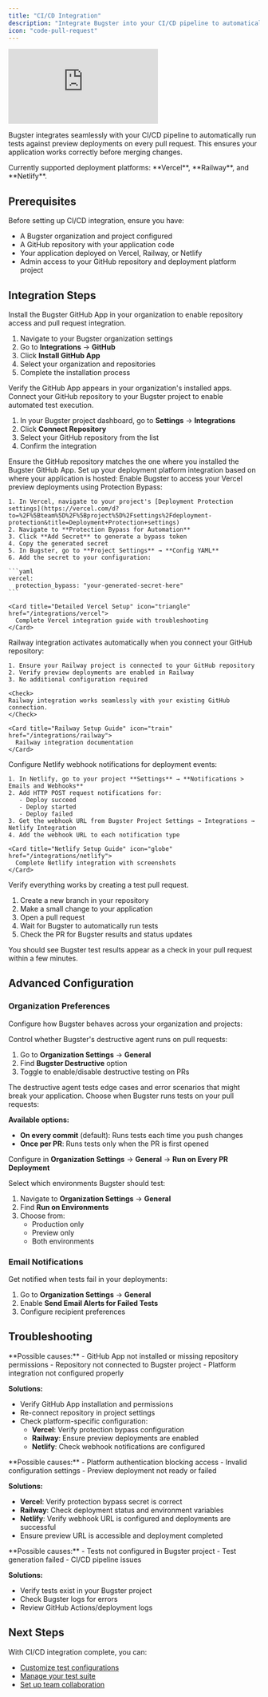 ```yaml
---
title: "CI/CD Integration"
description: "Integrate Bugster into your CI/CD pipeline to automatically run tests on pull requests"
icon: "code-pull-request"
---
```


<iframe
  className="w-full aspect-video rounded-xl"
  src="https://www.youtube.com/embed/pZuuvbNXdAQ"
  title="YouTube video player"
  frameBorder="0"
  allow="accelerometer; autoplay; clipboard-write; encrypted-media; gyroscope; picture-in-picture"
  allowFullScreen
></iframe>

Bugster integrates seamlessly with your CI/CD pipeline to automatically run tests against preview deployments on every pull request. This ensures your application works correctly before merging changes.

<Info>
Currently supported deployment platforms: **Vercel**, **Railway**, and **Netlify**.
</Info>

## Prerequisites

Before setting up CI/CD integration, ensure you have:
- A Bugster organization and project configured
- A GitHub repository with your application code
- Your application deployed on Vercel, Railway, or Netlify
- Admin access to your GitHub repository and deployment platform project

## Integration Steps

<Steps>
<Step title="Install GitHub App">
  Install the Bugster GitHub App in your organization to enable repository access and pull request integration.
  
  1. Navigate to your Bugster organization settings
  2. Go to **Integrations** → **GitHub**
  3. Click **Install GitHub App**
  4. Select your organization and repositories
  5. Complete the installation process
  
  <Check>
  Verify the GitHub App appears in your organization's installed apps.
  </Check>
</Step>

<Step title="Integrate GitHub Repository">
  Connect your GitHub repository to your Bugster project to enable automated test execution.
  
  1. In your Bugster project dashboard, go to **Settings** → **Integrations**
  2. Click **Connect Repository**
  3. Select your GitHub repository from the list
  4. Confirm the integration
  
  <Warning>
  Ensure the GitHub repository matches the one where you installed the Bugster GitHub App.
  </Warning>
</Step>

<Step title="Configure Platform Integration">
  Set up your deployment platform integration based on where your application is hosted:
  
  <Tabs>
  <Tab title="Vercel" icon="triangle">
    Enable Bugster to access your Vercel preview deployments using Protection Bypass:
    
    1. In Vercel, navigate to your project's [Deployment Protection settings](https://vercel.com/d?to=%2F%5Bteam%5D%2F%5Bproject%5D%2Fsettings%2Fdeployment-protection&title=Deployment+Protection+settings)
    2. Navigate to **Protection Bypass for Automation**
    3. Click **Add Secret** to generate a bypass token
    4. Copy the generated secret
    5. In Bugster, go to **Project Settings** → **Config YAML**
    6. Add the secret to your configuration:
    
    ```yaml
    vercel:
      protection_bypass: "your-generated-secret-here"
    ```
    
    <Card title="Detailed Vercel Setup" icon="triangle" href="/integrations/vercel">
      Complete Vercel integration guide with troubleshooting
    </Card>
  </Tab>
  
  <Tab title="Railway" icon="train">
    Railway integration activates automatically when you connect your GitHub repository:
    
    1. Ensure your Railway project is connected to your GitHub repository
    2. Verify preview deployments are enabled in Railway
    3. No additional configuration required
    
    <Check>
    Railway integration works seamlessly with your existing GitHub connection.
    </Check>
    
    <Card title="Railway Setup Guide" icon="train" href="/integrations/railway">
      Railway integration documentation
    </Card>
  </Tab>
  
  <Tab title="Netlify" icon="globe">
    Configure Netlify webhook notifications for deployment events:
    
    1. In Netlify, go to your project **Settings** → **Notifications > Emails and Webhooks**
    2. Add HTTP POST request notifications for:
       - Deploy succeed
       - Deploy started  
       - Deploy failed
    3. Get the webhook URL from Bugster Project Settings → Integrations → Netlify Integration
    4. Add the webhook URL to each notification type
    
    <Card title="Netlify Setup Guide" icon="globe" href="/integrations/netlify">
      Complete Netlify integration with screenshots
    </Card>
  </Tab>
  </Tabs>
</Step>

<Step title="Test the Integration">
  Verify everything works by creating a test pull request.
  
  1. Create a new branch in your repository
  2. Make a small change to your application
  3. Open a pull request
  4. Wait for Bugster to automatically run tests
  5. Check the PR for Bugster results and status updates
  
  <Check>
  You should see Bugster test results appear as a check in your pull request within a few minutes.
  </Check>
</Step>
</Steps>

## Advanced Configuration

### Organization Preferences

Configure how Bugster behaves across your organization and projects:

<AccordionGroup>
<Accordion title="Destructive Agent Settings">
  Control whether Bugster's destructive agent runs on pull requests:
  
  1. Go to **Organization Settings** → **General**
  2. Find **Bugster Destructive** option
  3. Toggle to enable/disable destructive testing on PRs
  
  <Info>
  The destructive agent tests edge cases and error scenarios that might break your application.
  </Info>
</Accordion>

<Accordion title="Test Execution Frequency">
  Choose when Bugster runs tests on your pull requests:
  
  **Available options:**
  - **On every commit** (default): Runs tests each time you push changes
  - **Once per PR**: Runs tests only when the PR is first opened
  
  Configure in **Organization Settings** → **General** → **Run on Every PR Deployment**
</Accordion>

<Accordion title="Environment Selection">
  Select which environments Bugster should test:
  
  1. Navigate to **Organization Settings** → **General**
  2. Find **Run on Environments**
  3. Choose from:
     - Production only
     - Preview only  
     - Both environments
</Accordion>
</AccordionGroup>

### Email Notifications

Get notified when tests fail in your deployments:

1. Go to **Organization Settings** → **General**
2. Enable **Send Email Alerts for Failed Tests**
3. Configure recipient preferences

## Troubleshooting

<AccordionGroup>
<Accordion title="Bugster not running on PRs">
  **Possible causes:**
  - GitHub App not installed or missing repository permissions
  - Repository not connected to Bugster project
  - Platform integration not configured properly
  
  **Solutions:**
  - Verify GitHub App installation and permissions
  - Re-connect repository in project settings
  - Check platform-specific configuration:
    - **Vercel**: Verify protection bypass configuration
    - **Railway**: Ensure preview deployments are enabled
    - **Netlify**: Check webhook notifications are configured
</Accordion>

<Accordion title="Tests failing to access preview URL">
  **Possible causes:**
  - Platform authentication blocking access
  - Invalid configuration settings
  - Preview deployment not ready or failed
  
  **Solutions:**
  - **Vercel**: Verify protection bypass secret is correct
  - **Railway**: Check deployment status and environment variables
  - **Netlify**: Verify webhook URL is configured and deployments are successful
  - Ensure preview URL is accessible and deployment completed
</Accordion>

<Accordion title="No test results in PR">
  **Possible causes:**
  - Tests not configured in Bugster project
  - Test generation failed
  - CI/CD pipeline issues
  
  **Solutions:**
  - Verify tests exist in your Bugster project
  - Check Bugster logs for errors
  - Review GitHub Actions/deployment logs
</Accordion>
</AccordionGroup>

## Next Steps

With CI/CD integration complete, you can:
- [Customize test configurations](/guides/configuration/customize-config-yaml)
- [Manage your test suite](/guides/test-management/manage-tests)
- [Set up team collaboration](/commands/team-collaboration)
